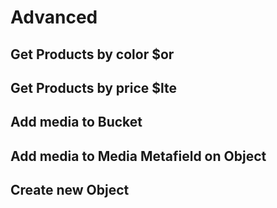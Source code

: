# Advanced

## Get Products by color $or

## Get Products by price $lte

## Add media to Bucket

## Add media to Media Metafield on Object

## Create new Object
